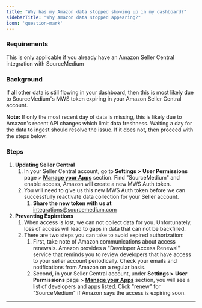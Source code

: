 ```yaml
---
title: "Why has my Amazon data stopped showing up in my dashboard?"
sidebarTitle: "Why Amazon data stopped appearing?"
icon: 'question-mark'
---
```

### Requirements

This is only applicable if you already have an Amazon Seller Central integration with SourceMedium

### Background

If all other data is still flowing in your dashboard, then this is most likely due to SourceMedium's MWS token expiring in your Amazon Seller Central account.

**Note:** If only the most recent day of data is missing, this is likely due to Amazon's recent API changes which limit data freshness. Waiting a day for the data to ingest should resolve the issue. If it does not, then proceed with the steps below.

### **Steps**

1. **Updating Seller Central**
    1. In your Seller Central account, go to **Settings >**  **User Permissions** page > [**Manage your Apps**](https://sellercentral.amazon.com/apps/manage) section. Find "SourceMedium" and enable access, Amazon will create a new MWS Auth token. 
    2. You will need to give us this new MWS Auth token before we can successfully reactivate data collection for your Seller account.
        1. **Share the new token with us at** [integrations@sourcemedium.com](mailto:integrations@sourcemedium.com)
2. **Preventing Expirations**
    1. When access is lost, we can not collect data for you. Unfortunately, loss of access will lead to gaps in data that can not be backfilled. 
    2. There are two steps you can take to avoid expired authorization:
        1. First, take note of Amazon communications about access renewals. Amazon provides a "Developer Access Renewal" service that reminds you to review developers that have access to your seller account periodically. Check your emails and notifications from Amazon on a regular basis. 
        2. Second, in your Seller Central account, under **Settings >**  **User Permissions** page > [**Manage your Apps**](https://sellercentral.amazon.com/apps/manage) section, you will see a list of developers and apps listed. Click "renew" for "SourceMedium" if Amazon says the access is expiring soon.

---